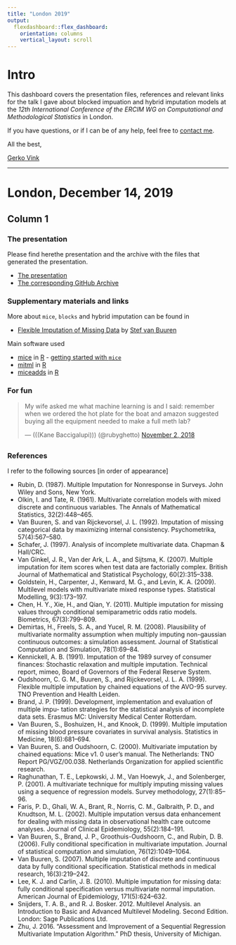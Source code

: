 ```yaml
---
title: "London 2019"
output: 
  flexdashboard::flex_dashboard:
    orientation: columns
    vertical_layout: scroll
---
```


# Intro {.sidebar}

This dashboard covers the presentation files, references and relevant links for the talk I gave about blocked impuation and hybrid imputation models at the *12th International Conference of the ERCIM WG on Computational and Methodological Statistics* in London. 

If you have questions, or if I can be of any help, feel free to [contact me](mailto:G.Vink@uu.nl).

All the best, 

[Gerko Vink](https://www.gerkovink.com)

---

# London, December 14, 2019

## Column 1

### The presentation

Please find herethe presentation and the archive with the files that generated the presentation. 

- [The presentation](CMstats10_Vink.html)
- [The corresponding GitHub Archive](https://github.com/gerkovink/London2019)

### Supplementary materials and links
More about `mice`, `blocks` and hybrid imputation can be found in 

- [Flexible Imputation of Missing Data](https://stefvanbuuren.name/fimd/) by [Stef van Buuren](https://stefvanbuuren.name)

Main software used

- [mice](https://github.com/stefvanbuuren/mice) in [R](https://www.r-project.org) - [getting started with `mice`](https://www.gerkovink.com/miceVignettes/)
- [mitml](https://github.com/simongrund1/mitml) in [R](https://www.r-project.org) 
- [miceadds](https://github.com/alexanderrobitzsch/miceadds) in [R](https://www.r-project.org)

### For fun

<blockquote class="twitter-tweet" data-lang="en"><p lang="en" dir="ltr">My wife asked me what machine learning is and I said: remember when we ordered the hot plate for the boat and amazon suggested buying all the equipment needed to make a full meth lab?</p>&mdash; (((Kane Baccigalupi))) (@rubyghetto) <a href="https://twitter.com/rubyghetto/status/1058220004301127680?ref_src=twsrc%5Etfw">November 2, 2018</a></blockquote>
<script async src="https://platform.twitter.com/widgets.js" charset="utf-8"></script>

##

### References
I refer to the following sources [in order of appearance]

- Rubin, D. (1987). Multiple Imputation for Nonresponse in Surveys. John Wiley and
Sons, New York.
- Olkin, I. and Tate, R. (1961). Multivariate correlation models with mixed discrete and continuous variables. The Annals of Mathematical Statistics, 32(2):448–465.
- Van Buuren, S. and van Rijckevorsel, J. L. (1992). Imputation of missing categorical
data by maximizing internal consistency. Psychometrika, 57(4):567–580.
- Schafer, J. (1997). Analysis of incomplete multivariate data. Chapman & Hall/CRC.
- Van Ginkel, J. R., Van der Ark, L. A., and Sijtsma, K. (2007). Multiple imputation for item scores when test data are factorially complex. British Journal of Mathematical
and Statistical Psychology, 60(2):315–338.
- Goldstein, H., Carpenter, J., Kenward, M. G., and Levin, K. A. (2009). Multilevel models with multivariate mixed response types. Statistical Modelling, 9(3):173–197.
- Chen, H. Y., Xie, H., and Qian, Y. (2011). Multiple imputation for missing values through conditional semiparametric odds ratio models. Biometrics, 67(3):799–809.
- Demirtas, H., Freels, S. A., and Yucel, R. M. (2008). Plausibility of multivariate normality assumption when multiply imputing non-gaussian continuous outcomes: a simulation assessment. Journal of Statistical Computation and Simulation, 78(1):69–84.
- Kennickell, A. B. (1991). Imputation of the 1989 survey of consumer finances: Stochastic relaxation and multiple imputation. Technical report, mimeo, Board of Governors of the Federal Reserve System.
- Oudshoorn, C. G. M., Buuren, S., and Rijckevorsel, J. L. A. (1999). Flexible multiple imputation by chained equations of the AVO-95 survey. TNO Prevention and Health
Leiden.
- Brand, J. P. (1999). Development, implementation and evaluation of multiple impu- tation strategies for the statistical analysis of incomplete data sets. Erasmus MC: University Medical Center Rotterdam.
- Van Buuren, S., Boshuizen, H., and Knook, D. (1999). Multiple imputation of missing blood pressure covariates in survival analysis. Statistics in Medicine, 18(6):681–694. 
- Van Buuren, S. and Oudshoorn, C. (2000). Multivariate imputation by chained equations: Mice v1. 0 user’s manual. The Netherlands: TNO Report PG/VGZ/00.038. Netherlands Organization for applied scientific research.
- Raghunathan, T. E., Lepkowski, J. M., Van Hoewyk, J., and Solenberger, P. (2001). A multivariate technique for multiply imputing missing values using a sequence of regression models. Survey methodology, 27(1):85–96.
- Faris, P. D., Ghali, W. A., Brant, R., Norris, C. M., Galbraith, P. D., and Knudtson, M. L. (2002). Multiple imputation versus data enhancement for dealing with missing data in observational health care outcome analyses. Journal of Clinical Epidemiology, 55(2):184–191.
- Van Buuren, S., Brand, J. P., Groothuis-Oudshoorn, C., and Rubin, D. B. (2006). Fully conditional specification in multivariate imputation. Journal of statistical computation and simulation, 76(12):1049–1064.
- Van Buuren, S. (2007). Multiple imputation of discrete and continuous data by fully
conditional specification. Statistical methods in medical research, 16(3):219–242.
- Lee, K. J. and Carlin, J. B. (2010). Multiple imputation for missing data: fully conditional specification versus multivariate normal imputation. American Journal of Epidemiology, 171(5):624–632.
- Snijders, T. A. B., and R. J. Bosker. 2012. Multilevel Analysis. an Introduction to Basic and Advanced Multilevel Modeling. Second Edition. London: Sage Publications Ltd.
- Zhu, J. 2016. “Assessment and Improvement of a Sequential Regression Multivariate Imputation Algorithm.” PhD thesis, University of Michigan.

